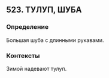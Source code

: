 ## 523. ТУЛУП, ШУБА
### Определение
Большая шуба с длинными рукавами.

### Контексты
Зимой надевают тулуп.

